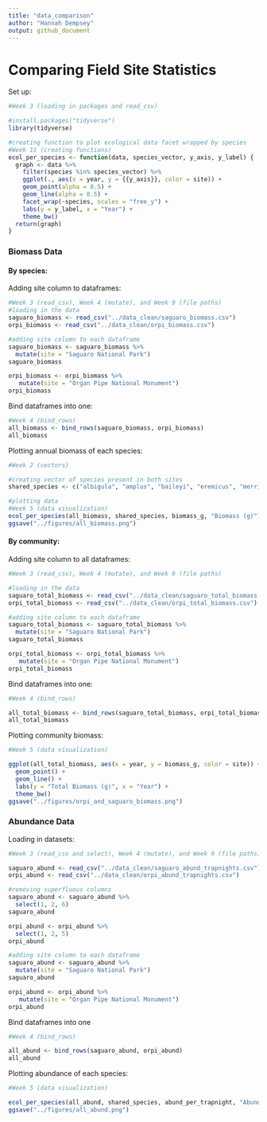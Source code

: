```yaml
---
title: "data_comparison"
author: "Hannah Dempsey"
output: github_document
---
```


# Comparing Field Site Statistics

Set up:

```r
#Week 3 (loading in packages and read_csv)

#install.packages("tidyverse")
library(tidyverse)

#creating function to plot ecological data facet wrapped by species
#Week 11 (creating functions)
ecol_per_species <- function(data, species_vector, y_axis, y_label) {
  graph <- data %>% 
    filter(species %in% species_vector) %>% 
    ggplot(., aes(x = year, y = {{y_axis}}, color = site)) +
    geom_point(alpha = 0.5) +
    geom_line(alpha = 0.5) +
    facet_wrap(~species, scales = "free_y") + 
    labs(y = y_label, x = "Year") +
    theme_bw()
  return(graph)
}
```

### Biomass Data

#### By species:

Adding site column to dataframes:

```r
#Week 3 (read_csv), Week 4 (mutate), and Week 9 (file paths)
#loading in the data
saguaro_biomass <- read_csv("../data_clean/saguaro_biomass.csv")
orpi_biomass <- read_csv("../data_clean/orpi_biomass.csv")

#adding site column to each dataframe
saguaro_biomass <- saguaro_biomass %>% 
  mutate(site = "Saguaro National Park")
saguaro_biomass

orpi_biomass <- orpi_biomass %>% 
   mutate(site = "Organ Pipe National Monument")
orpi_biomass
```

Bind dataframes into one:

```r
#Week 4 (bind_rows)
all_biomass <- bind_rows(saguaro_biomass, orpi_biomass)
all_biomass
```

Plotting annual biomass of each species:

```r
#Week 2 (vectors)

#creating vector of species present in both sites
shared_species <- c("albigula", "amplus", "baileyi", "eremicus", "merriami", "pennicillatus", "torridus")

#plotting data
#Week 5 (data visualization)
ecol_per_species(all_biomass, shared_species, biomass_g, "Biomass (g)")
ggsave("../figures/all_biomass.png")
```

#### By community:

Adding site column to all dataframes:

```r
#Week 3 (read_csv), Week 4 (mutate), and Week 9 (file paths)

#loading in the data
saguaro_total_biomass <- read_csv("../data_clean/saguaro_total_biomass.csv")
orpi_total_biomass <- read_csv("../data_clean/orpi_total_biomass.csv")

#adding site column to each dataframe
saguaro_total_biomass <- saguaro_total_biomass %>% 
  mutate(site = "Saguaro National Park")
saguaro_total_biomass

orpi_total_biomass <- orpi_total_biomass %>% 
   mutate(site = "Organ Pipe National Monument")
orpi_total_biomass
```

Bind dataframes into one:

```r
#Week 4 (bind_rows)

all_total_biomass <- bind_rows(saguaro_total_biomass, orpi_total_biomass)
all_total_biomass
```

Plotting community biomass:

```r
#Week 5 (data visualization)

ggplot(all_total_biomass, aes(x = year, y = biomass_g, color = site)) +
  geom_point() +
  geom_line() +
  labs(y = "Total Biomass (g)", x = "Year") +
  theme_bw()
ggsave("../figures/orpi_and_saguaro_biomass.png")
```

### Abundance Data

Loading in datasets:

```r
#Week 3 (read_csv and select), Week 4 (mutate), and Week 9 (file paths)

saguaro_abund <- read_csv("../data_clean/saguaro_abund_trapnights.csv")
orpi_abund <- read_csv("../data_clean/orpi_abund_trapnights.csv")

#removing superfluous columns
saguaro_abund <- saguaro_abund %>% 
  select(1, 2, 6)
saguaro_abund

orpi_abund <- orpi_abund %>% 
  select(1, 2, 5)
orpi_abund

#adding site column to each dataframe
saguaro_abund <- saguaro_abund %>% 
  mutate(site = "Saguaro National Park")
saguaro_abund

orpi_abund <- orpi_abund %>% 
   mutate(site = "Organ Pipe National Monument")
orpi_abund
```

Bind dataframes into one

```r
#Week 4 (bind_rows)

all_abund <- bind_rows(saguaro_abund, orpi_abund)
all_abund
```

Plotting abundance of each species:

```r
#Week 5 (data visualization)

ecol_per_species(all_abund, shared_species, abund_per_trapnight, "Abundance per Trapnight")
ggsave("../figures/all_abund.png")
```
